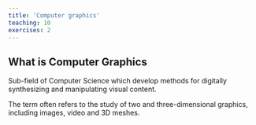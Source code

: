 ```yaml
---
title: 'Computer graphics'
teaching: 10
exercises: 2
---
```


## What is Computer Graphics
Sub-field of Computer Science which develop methods for 
digitally synthesizing and manipulating visual content. 

The term often refers to the study of two and three-dimensional graphics, 
including images, video and 3D meshes.

